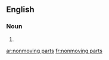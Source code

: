 ==English==

===Noun===
{{head|en|head=[[nonmoving]] [[part]]s}}

# {{plural of|nonmoving part}}

[[ar:nonmoving parts]]
[[fr:nonmoving parts]]